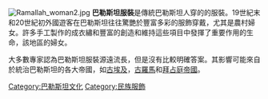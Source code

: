 [[Image:Ramallah_woman2.jpg|thumb]]
'''巴勒斯坦服裝'''是傳統巴勒斯坦人穿的的服裝。19世紀末和20世紀初外國遊客在巴勒斯坦往往驚艷於豐富多彩的服飾穿戴，尤其是農村婦女。許多手工製作的成衣繡和豐富的創造和維持這些項目中發揮了重要作用的生命，該地區的婦女。

大多數專家認為巴勒斯坦服裝源遠流長，但是沒有比較明確答案。其影響可能來自於統治巴勒斯坦的各大帝國，如[[古埃及|古埃及]]，[[古羅馬|古羅馬]]和[[拜占庭帝國|拜占庭帝國]]。


[[Category:巴勒斯坦文化|Category:巴勒斯坦文化]]
[[Category:民族服飾|Category:民族服飾]]